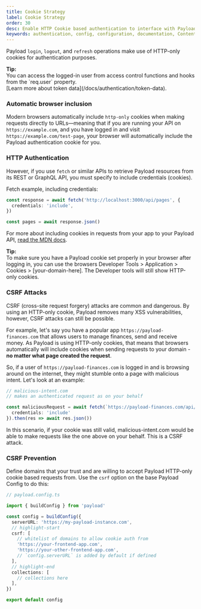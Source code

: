 ```yaml
---
title: Cookie Strategy
label: Cookie Strategy
order: 30
desc: Enable HTTP Cookie based authentication to interface with Payload.
keywords: authentication, config, configuration, documentation, Content Management System, cms, headless, javascript, node, react, nextjs
---
```


Payload `login`, `logout`, and `refresh` operations make use of HTTP-only cookies for authentication purposes.

<Banner type="success">
  <strong>Tip:</strong>
  <br />
  You can access the logged-in user from access control functions and hooks from the `req.user` property.
  <br />
  [Learn more about token data](/docs/authentication/token-data).
</Banner>

### Automatic browser inclusion

Modern browsers automatically include `http-only` cookies when making requests directly to URLs—meaning that if you are running your API on `https://example.com`, and you have logged in and visit `https://example.com/test-page`, your browser will automatically include the Payload authentication cookie for you.

### HTTP Authentication

However, if you use `fetch` or similar APIs to retrieve Payload resources from its REST or GraphQL API, you must specify to include credentials (cookies).

Fetch example, including credentials:

```ts
const response = await fetch('http://localhost:3000/api/pages', {
  credentials: 'include',
})

const pages = await response.json()
```

For more about including cookies in requests from your app to your Payload API, [read the MDN docs](https://developer.mozilla.org/en-US/docs/Web/API/Fetch_API/Using_Fetch#Sending_a_request_with_credentials_included).

<Banner type="success">
  <strong>Tip:</strong>
  <br />
  To make sure you have a Payload cookie set properly in your browser after logging in, you can use
  the browsers Developer Tools > Application > Cookies > [your-domain-here]. The Developer tools
  will still show HTTP-only cookies.
</Banner>

### CSRF Attacks

CSRF (cross-site request forgery) attacks are common and dangerous. By using an HTTP-only cookie, Payload removes many XSS vulnerabilities, however, CSRF attacks can still be possible.

For example, let's say you have a popular app `https://payload-finances.com` that allows users to manage finances, send and receive money. As Payload is using HTTP-only cookies, that means that browsers automatically will include cookies when sending requests to your domain - <strong>no matter what page created the request</strong>.

So, if a user of `https://payload-finances.com` is logged in and is browsing around on the internet, they might stumble onto a page with malicious intent. Let's look at an example:

```ts
// malicious-intent.com
// makes an authenticated request as on your behalf

const maliciousRequest = await fetch(`https://payload-finances.com/api/me`, {
  credentials: 'include'
}).then(res => await res.json())
```

In this scenario, if your cookie was still valid, malicious-intent.com would be able to make requests like the one above on your behalf. This is a CSRF attack.

### CSRF Prevention

Define domains that your trust and are willing to accept Payload HTTP-only cookie based requests from. Use the `csrf` option on the base Payload Config to do this:

```ts
// payload.config.ts

import { buildConfig } from 'payload'

const config = buildConfig({
  serverURL: 'https://my-payload-instance.com',
  // highlight-start
  csrf: [
    // whitelist of domains to allow cookie auth from
    'https://your-frontend-app.com',
    'https://your-other-frontend-app.com',
    // `config.serverURL` is added by default if defined
  ],
  // highlight-end
  collections: [
    // collections here
  ],
})

export default config
```
